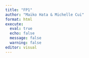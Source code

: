 ```yaml
---
title: "FP1"
author: "Maiko Hata & Michelle Cui"
format: html
execute: 
  eval: true 
  echo: false
  message: false 
  warning: false
editor: visual
---
```

